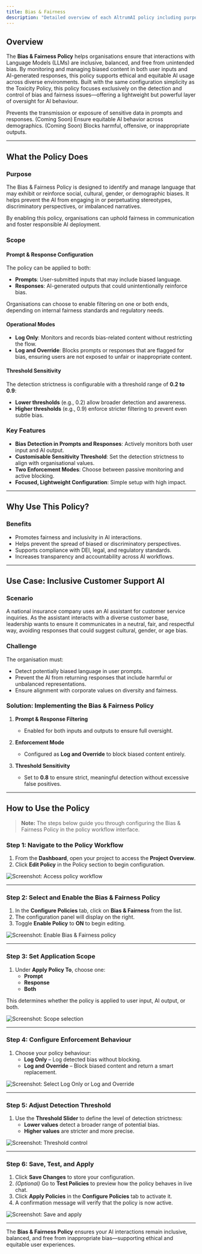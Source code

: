 ```yaml
---
title: Bias & Fairness
description: "Detailed overview of each AltrumAI policy including purpose, features, and usage guidance."
---
```


## Overview

The **Bias & Fairness Policy** helps organisations ensure that interactions with Language Models (LLMs) are inclusive, balanced, and free from unintended bias. By monitoring and managing biased content in both user inputs and AI-generated responses, this policy supports ethical and equitable AI usage across diverse environments.
Built with the same configuration simplicity as the Toxicity Policy, this policy focuses exclusively on the detection and control of bias and fairness issues—offering a lightweight but powerful layer of oversight for AI behaviour.

<CardGroup cols={2}>
  <Card
    title="Data Privacy"
    icon="lock"
    href="#data-privacy-policy"
  >
    Prevents the transmission or exposure of sensitive data in prompts and responses.
  </Card>
  <Card
    title="Bias & Fairness"
    icon="balance-scale"
    href="#bias-and-fairness-policy"
  >
    (Coming Soon) Ensure equitable AI behavior across demographics.
  </Card>
  <Card
    title="Toxic Content"
    icon="radiation"
    href="#toxic-content-policy"
  >
    (Coming Soon) Blocks harmful, offensive, or inappropriate outputs.
  </Card>
</CardGroup>

---

## What the Policy Does

### Purpose

The Bias & Fairness Policy is designed to identify and manage language that may exhibit or reinforce social, cultural, gender, or demographic biases. It helps prevent the AI from engaging in or perpetuating stereotypes, discriminatory perspectives, or imbalanced narratives.

By enabling this policy, organisations can uphold fairness in communication and foster responsible AI deployment.

### Scope

#### Prompt & Response Configuration

The policy can be applied to both:

- **Prompts**: User-submitted inputs that may include biased language.
- **Responses**: AI-generated outputs that could unintentionally reinforce bias.

Organisations can choose to enable filtering on one or both ends, depending on internal fairness standards and regulatory needs.

#### Operational Modes

- **Log Only**: Monitors and records bias-related content without restricting the flow.
- **Log and Override**: Blocks prompts or responses that are flagged for bias, ensuring users are not exposed to unfair or inappropriate content.

#### Threshold Sensitivity

The detection strictness is configurable with a threshold range of **0.2 to 0.9**:

- **Lower thresholds** (e.g., 0.2) allow broader detection and awareness.
- **Higher thresholds** (e.g., 0.9) enforce stricter filtering to prevent even subtle bias.

### Key Features

- **Bias Detection in Prompts and Responses**: Actively monitors both user input and AI output.
- **Customisable Sensitivity Threshold**: Set the detection strictness to align with organisational values.
- **Two Enforcement Modes**: Choose between passive monitoring and active blocking.
- **Focused, Lightweight Configuration**: Simple setup with high impact.

---

## Why Use This Policy?

### Benefits

- Promotes fairness and inclusivity in AI interactions.
- Helps prevent the spread of biased or discriminatory perspectives.
- Supports compliance with DEI, legal, and regulatory standards.
- Increases transparency and accountability across AI workflows.

---

## Use Case: Inclusive Customer Support AI

### Scenario

A national insurance company uses an AI assistant for customer service inquiries. As the assistant interacts with a diverse customer base, leadership wants to ensure it communicates in a neutral, fair, and respectful way, avoiding responses that could suggest cultural, gender, or age bias.

### Challenge

The organisation must:

- Detect potentially biased language in user prompts.
- Prevent the AI from returning responses that include harmful or unbalanced representations.
- Ensure alignment with corporate values on diversity and fairness.

### Solution: Implementing the Bias & Fairness Policy

1. **Prompt & Response Filtering**  
   - Enabled for both inputs and outputs to ensure full oversight.

2. **Enforcement Mode**  
   - Configured as **Log and Override** to block biased content entirely.

3. **Threshold Sensitivity**  
   - Set to **0.8** to ensure strict, meaningful detection without excessive false positives.

---

## How to Use the Policy

> **Note:** The steps below guide you through configuring the Bias & Fairness Policy in the policy workflow interface.

### Step 1: Navigate to the Policy Workflow

1. From the **Dashboard**, open your project to access the **Project Overview**.
2. Click **Edit Policy** in the Policy section to begin configuration.

![Screenshot: Access policy workflow](#)

---

### Step 2: Select and Enable the Bias & Fairness Policy

1. In the **Configure Policies** tab, click on **Bias & Fairness** from the list.
2. The configuration panel will display on the right.
3. Toggle **Enable Policy** to **ON** to begin editing.

![Screenshot: Enable Bias & Fairness policy](#)

---

### Step 3: Set Application Scope

1. Under **Apply Policy To**, choose one:
   - **Prompt**
   - **Response**
   - **Both**

This determines whether the policy is applied to user input, AI output, or both.

![Screenshot: Scope selection](#)

---

### Step 4: Configure Enforcement Behaviour

1. Choose your policy behaviour:
   - **Log Only** – Log detected bias without blocking.
   - **Log and Override** – Block biased content and return a smart replacement.

![Screenshot: Select Log Only or Log and Override](#)

---

### Step 5: Adjust Detection Threshold

1. Use the **Threshold Slider** to define the level of detection strictness:
   - **Lower values** detect a broader range of potential bias.
   - **Higher values** are stricter and more precise.

![Screenshot: Threshold control](#)

---

### Step 6: Save, Test, and Apply

1. Click **Save Changes** to store your configuration.
2. *(Optional)* Go to **Test Policies** to preview how the policy behaves in live chat.
3. Click **Apply Policies** in the **Configure Policies** tab to activate it.
4. A confirmation message will verify that the policy is now active.

![Screenshot: Save and apply](#)

---

The **Bias & Fairness Policy** ensures your AI interactions remain inclusive, balanced, and free from inappropriate bias—supporting ethical and equitable user experiences.
